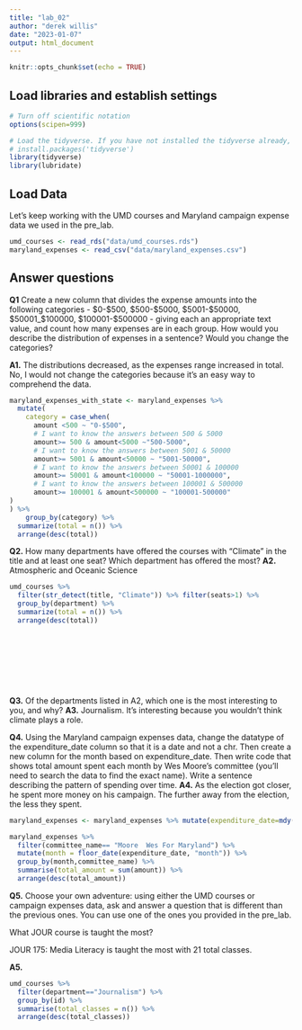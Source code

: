 ```yaml
---
title: "lab_02"
author: "derek willis"
date: "2023-01-07"
output: html_document
---
```


```r
knitr::opts_chunk$set(echo = TRUE)
```

## Load libraries and establish settings

```r
# Turn off scientific notation
options(scipen=999)

# Load the tidyverse. If you have not installed the tidyverse already, remove the # from the next line and run it first.  
# install.packages('tidyverse')
library(tidyverse)
library(lubridate)
```

## Load Data

Let's keep working with the UMD courses and Maryland campaign expense data we used in the pre_lab.

```r
umd_courses <- read_rds("data/umd_courses.rds")
maryland_expenses <- read_csv("data/maryland_expenses.csv")
```

## Answer questions

**Q1** Create a new column that divides the expense amounts into the following categories - \$0-\$500, \$500-\$5000, \$5001-\$50000, \$50001\_\$100000, \$100001-\$500000 - giving each an appropriate text value, and count how many expenses are in each group. How would you describe the distribution of expenses in a sentence? Would you change the categories?

**A1.** The distributions decreased, as the expenses range increased in total. No, I would not change the categories because it's an easy way to comprehend the data.

```r
maryland_expenses_with_state <- maryland_expenses %>%
  mutate(
    category = case_when(
      amount <500 ~ "0-$500",
      # I want to know the answers between 500 & 5000
      amount>= 500 & amount<5000 ~"500-5000",
      # I want to know the answers between 5001 & 50000
      amount>= 5001 & amount<50000 ~ "5001-50000",
      # I want to know the answers between 50001 & 100000
      amount>= 50001 & amount<100000 ~ "50001-1000000",
      # I want to know the answers between 100001 & 500000
      amount>= 100001 & amount<500000 ~ "100001-500000"
)
) %>% 
    group_by(category) %>%
  summarize(total = n()) %>%
  arrange(desc(total))
```

**Q2.** How many departments have offered the courses with "Climate" in the title and at least one seat? Which department has offered the most? 
**A2.** Atmospheric and Oceanic Science

```r

umd_courses %>% 
  filter(str_detect(title, "Climate")) %>% filter(seats>1) %>% 
  group_by(department) %>% 
  summarize(total = n()) %>%
  arrange(desc(total))










```

**Q3.** Of the departments listed in A2, which one is the most interesting to you, and why?
**A3.** Journalism. It's interesting because you wouldn't think climate plays a role.

**Q4.** Using the Maryland campaign expenses data, change the datatype of the expenditure_date column so that it is a date and not a chr. Then create a new column for the month based on expenditure_date. Then write code that shows total amount spent each month by Wes Moore's committee (you'll need to search the data to find the exact name). Write a sentence describing the pattern of spending over time.
**A4.**
As the election got closer, he spent more money on his campaign. The further away from the election, the less they spent.
```r
maryland_expenses <- maryland_expenses %>% mutate(expenditure_date=mdy(expenditure_date))
```

```r
maryland_expenses %>% 
  filter(committee_name== "Moore  Wes For Maryland") %>% 
  mutate(month = floor_date(expenditure_date, "month")) %>%
  group_by(month,committee_name) %>%
  summarise(total_amount = sum(amount)) %>%
  arrange(desc(total_amount))
```




**Q5.** Choose your own adventure: using either the UMD courses or campaign expenses data, ask and answer a question that is different than the previous ones. You can use one of the ones you provided in the pre_lab.

What JOUR course is taught the most?

JOUR 175: Media Literacy is taught the most with 21 total classes.


**A5.** 

```r
umd_courses %>%
  filter(department=="Journalism") %>% 
  group_by(id) %>%
  summarise(total_classes = n()) %>%
  arrange(desc(total_classes))



```
